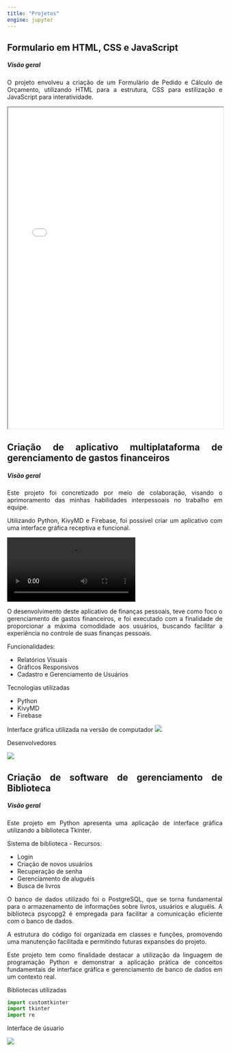 ---
title: "Projetos"
engine: jupyter
---
## Formulario em HTML, CSS e JavaScript
##### Visão geral
<div style="text-align: justify;">
O projeto envolveu a criação de um Formulário de Pedido e Cálculo de Orçamento, utilizando HTML para a estrutura, CSS para estilização e JavaScript para interatividade.
</div>

<iframe src="form.html" width="100%" height="750px"></iframe>

<div style="text-align: justify;">

## Criação de aplicativo multiplataforma de gerenciamento de gastos financeiros
##### Visão geral
<div style="text-align: justify;">
Este projeto foi concretizado por meio de colaboração, visando o aprimoramento das minhas habilidades interpessoais no trabalho em equipe. 
<p></p>Utilizando Python, KivyMD e Firebase, foi possível criar um aplicativo com uma interface gráfica receptiva e funcional.
</div>

![](present.mp4)
<div style="text-align: justify;">
<p></p>O desenvolvimento deste aplicativo de finanças pessoais, teve como foco o gerenciamento de gastos financeiros, e foi executado com a finalidade de proporcionar a máxima comodidade aos usuários, buscando facilitar a experiência no controle de suas finanças pessoais.
</div>

Funcionalidades:
<p></p>
- Relatórios Visuais
- Gráficos Responsivos
- Cadastro e Gerenciamento de Usuários

Tecnologias utilizadas
<p></p>
- Python
- KivyMD
- Firebase

<p></p>
Interface gráfica utilizada na versão de computador
![](interface.jpg)
<p></p>
Desenvolvedores

![](Just.png)

## Criação de software de gerenciamento de Biblioteca
##### Visão geral
<div style="text-align: justify;">
Este projeto em Python apresenta uma aplicação de interface gráfica utilizando a biblioteca Tkinter.
</div>

Sistema de biblioteca - Recursos:
<p></p>
- Login
- Criação de novos usuários
- Recuperação de senha
- Gerenciamento de aluguéis
- Busca de livros




<div style="text-align: justify;">
O banco de dados utilizado foi o PostgreSQL, que se torna fundamental para o armazenamento de informações sobre livros, usuários e aluguéis. A biblioteca psycopg2 é empregada para facilitar a comunicação eficiente com o banco de dados.
</div>

<div style="text-align: justify;">
A estrutura do código foi organizada em classes e funções, promovendo uma manutenção facilitada e permitindo futuras expansões do projeto.
</div>

<div style="text-align: justify;">
Este projeto tem como finalidade destacar a utilização da linguagem de programação Python e demonstrar a aplicação prática de conceitos fundamentais de interface gráfica e gerenciamento de banco de dados em um contexto real.
</div>

Bibliotecas utilizadas
```{python}
import customtkinter
import tkinter
import re
```

Interface de úsuario

![](Biblioteca.jpg)
